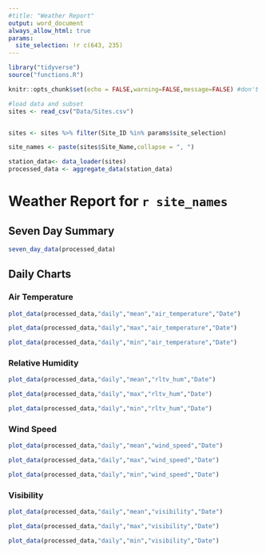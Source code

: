```yaml
---
#title: "Weather Report"
output: word_document
always_allow_html: true
params:
  site_selection: !r c(643, 235)
---
```


```r

library("tidyverse")
source("functions.R")

knitr::opts_chunk$set(echo = FALSE,warning=FALSE,message=FALSE) #don't show code

#load data and subset
sites <- read_csv("Data/Sites.csv")


sites <- sites %>% filter(Site_ID %in% params$site_selection)

site_names <- paste(sites$Site_Name,collapse = ", ")

station_data<- data_loader(sites)
processed_data <- aggregate_data(station_data)

```

# Weather Report for `r site_names` 

## Seven Day Summary

```r

seven_day_data(processed_data)
```

## Daily Charts

### Air Temperature

```r
plot_data(processed_data,"daily","mean","air_temperature","Date")
```

```r
plot_data(processed_data,"daily","max","air_temperature","Date")
```

```r
plot_data(processed_data,"daily","min","air_temperature","Date")
```

### Relative Humidity

```r
plot_data(processed_data,"daily","mean","rltv_hum","Date")
```

```r
plot_data(processed_data,"daily","max","rltv_hum","Date")
```

```r
plot_data(processed_data,"daily","min","rltv_hum","Date")
```

### Wind Speed

```r
plot_data(processed_data,"daily","mean","wind_speed","Date")
```

```r
plot_data(processed_data,"daily","max","wind_speed","Date")
```

```r
plot_data(processed_data,"daily","min","wind_speed","Date")
```

### Visibility

```r
plot_data(processed_data,"daily","mean","visibility","Date")
```

```r
plot_data(processed_data,"daily","max","visibility","Date")
```

```r
plot_data(processed_data,"daily","min","visibility","Date")
```
